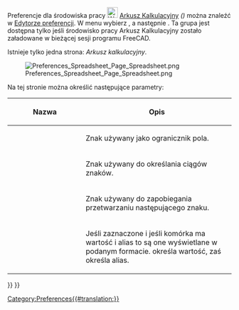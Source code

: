 <languages/>

{{Docnav/pl
|[[Spreadsheet_SetAlias/pl|Ustaw alias]]
|
|[[Spreadsheet_Workbench/pl|środowisko pracy Arkusz Kalkulacyjny]]
|IconL=Spreadsheet_SetAlias.svg
|IconR=
|IconC=Workbench_Spreadsheet.svg
}}

{{TOCright}}

Preferencje dla środowiska pracy [[Image:Workbench_Spreadsheet.svg|24px|link=Spreadsheet_Workbench]] [[Spreadsheet_Workbench/pl|Arkusz Kalkulacyjny]] ''({{Version/pl|0.20}})'' można znaleźć w [[Preferences_Editor/pl|Edytorze preferencji]]. W menu wybierz {{MenuCommand|Edycja → Preferencje ...}}, a następnie {{MenuCommand|[[Image:Workbench_Spreadsheet.svg|16px]] Arkusz Kalkulacyjny}}. Ta grupa jest dostępna tylko jeśli środowisko pracy Arkusz Kalkulacyjny zostało załadowane w bieżącej sesji programu FreeCAD.

Istnieje tylko jedna strona: ''Arkusz kalkulacyjny''.

[[Image:Preferences_Spreadsheet_Page_Spreadsheet.png]]

Na tej stronie można określić następujące parametry:

{| class="wikitable"
!style="width: 33%;"|Nazwa
!style="width: 66%;"|Opis
|-
| {{MenuCommand|Znak separatora}}
|  Znak używany jako ogranicznik pola.
|-
| {{MenuCommand|Znak cytatu}}
|  Znak używany do określania ciągów znaków.
|-
| {{MenuCommand|Znak Escape}}
|  Znak używany do zapobiegania przetwarzaniu następującego znaku.
|-
| {{MenuCommand|Pokaż alias w komórce sformatowanej}}
|  Jeśli zaznaczone i jeśli komórka ma wartość i alias to są one wyświetlane w podanym formacie. {{Value|%V}} określa wartość, zaś {{Value|%A}} określa alias. {{Version/pl|1.0}}
|}


{{Docnav/pl
|[[Spreadsheet_SetAlias/pl|Ustaw alias]]
|
|[[Spreadsheet_Workbench/pl|środowisko pracy Arkusz Kalkulacyjny]]
|IconL=Spreadsheet_SetAlias.svg
|IconR=
|IconC=Workbench_Spreadsheet.svg
}}

{{Spreadsheet_Tools_navi{{#translation:}}}}
{{Userdocnavi{{#translation:}}}}
[[Category:Preferences{{#translation:}}]]